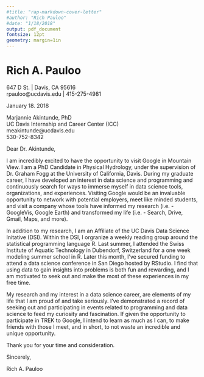 ```yaml
---
#title: "rap-markdown-cover-letter"
#author: "Rich Pauloo"
#date: "1/18/2018"
output: pdf_document
fontsize: 12pt
geometry: margin=1in 
---
```


# Rich A. Pauloo
  
647 D St.  |  Davis, CA 95616  
rpauloo@ucdavis.edu  |  415-275-4981  
  
\rule{0.5\linewidth}{\linethickness}
  
January 18. 2018  

Marjannie Akintunde, PhD  
UC Davis Internship and Career Center (ICC)  
meakintunde@ucdavis.edu  
530-752-8342  
  
\rule{0.5\linewidth}{\linethickness}

Dear Dr. Akintunde,  
  
I am incredibly excited to have the opportunity to visit Google in Mountain View. I am a PhD Candidate in Physical Hydrology, under the supervision of Dr. Graham Fogg at the University of California, Davis. During my graduate career, I have developed an interest in data science and programming and continuously search for ways to immerse myself in data science tools, organizations, and experiences. Visiting Google would be an invaluable opportunity to network with potential employers, meet like minded students, and visit a company whose tools have informed my research (i.e. - GoogleVis, Google Earth) and transformed my life (i.e. - Search, Drive, Gmail, Maps, and more).  
  
In addition to my research, I am an Affiliate of the UC Davis Data Science Initative (DSI). Within the DSI, I orgranize a weekly reading group around the statistical programming language R. Last summer, I attended the Swiss Institute of Aquatic Technology in Dubendorf, Switzerland for a one week modeling summer school in R. Later this month, I've secured funding to attend a data science conference in San Diego hosted by RStudio. I find that using data to gain insights into problems is both fun and rewarding, and I am motivated to seek out and make the most of these experiences in my free time.
  
My research and my interest in a data science career, are elements of my life that I am proud of and take seriously. I've demonstrated a record of seeking out and participating in events related to programming and data science to feed my curiosity and fascination. If given the opportunity to participate in TREK to Google, I intend to learn as much as I can, to make friends with those I meet, and in short, to not waste an incredible and unique opportunity.
  
Thank you for your time and consideration.

Sincerely,  
  
Rich A. Pauloo
